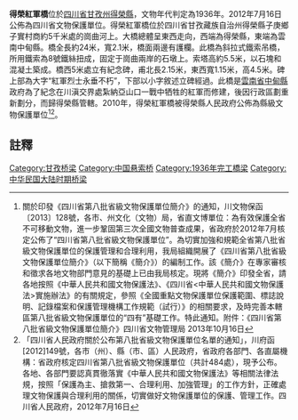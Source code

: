 {{msg:四川省文物保護單位
|名稱 = 得榮紅軍橋
|編號 = 476
|圖片 = 
|級別 = S8
|分類 = 
|時代 = 1936年
|地点 = [[四川省|四川省]][[甘孜州|甘孜州]][[得榮縣|得榮縣]]
|坐標 =
|登錄 = 2012年7月16日
}}
'''得榮紅軍橋'''位於[[四川省|四川省]][[甘孜州|甘孜州]][[得榮縣|得榮縣]]，文物年代判定為1936年。2012年7月16日公佈為四川省文物保護單位。得榮紅軍橋位於四川省甘孜藏族自治州得榮縣子庚鄉子實村商約5千米處的崗曲河上。大橋總體呈東西走向，西端為得榮縣，東端為雲南中甸縣。橋全長約24米，寬2.1米，橋面兩邊有護欄。此橋為斜拉式鐵索吊橋，所用鐵索為8號鐵絲扭成，固定于崗曲兩岸的石墩上。索塔高約5.5米，以石塊和混凝土築成。橋西5米處立有紀念碑，甫北長2.15米，東西寬1.15米，高4.5米。碑上部為大字“紅軍烈士永垂不朽”，下部以小字敘述立碑經過。此橋是[[雲南省|雲南省]][[中甸縣|中甸縣]]政府為了紀念在川滇交界處紮納亞山口一戰中牺牲的紅軍而修建，後因行政區劃重新劃分，而歸得榮縣管轄。2010年，得榮紅軍橋被得榮縣人民政府公佈為縣級文物保護單位<ref>關於印發《四川省第八批省級文物保護單位簡介》的通知，川文物保函〔2013〕128號，各市、州文化（文物）局，省直文博單位：為有效保護全省不可移動文物，進一步鞏固第三次全國文物普查成果，省政府於2012年7月核定公佈了“四川省第八批省級文物保護單位”。為切實加強和規範全省第八批省級文物保護單位的保護管理和合理利用，我局組織開展了《四川省第八批省級文物保護單位簡介》（以下簡稱《簡介》）的編制工作。該《簡介》在專家審核和徵求各地文物部門意見的基礎上已由我局核定。現將《簡介》印發全省，請各地按照《中華人民共和國文物保護法》、《四川省<中華人民共和國文物保護法>實施辦法》的有關規定，參照《全國重點文物保護單位保護範圍、標誌說明、記錄檔案和保護管理機構工作規範（試行）》的相關要求，及時完善本轄區第八批省級文物保護單位的“四有”基礎工作。特此通知。附件：《四川省第八批省級文物保護單位簡介》四川省文物管理局  2013年10月16日</ref><ref>  「四川省人民政府關於公布第八批省級文物保護單位名單的通知」，川府函[2012]149號，各市（州）、縣（市、區）人民政府，省政府各部門、各直屬機構：省政府核定四川省第八批省級文物保護單位（共計484處），現予公布。各地、各部門要認真貫徹落實《中華人民共和國文物保護法》等相關法律法規，按照「保護為主、搶救第一、合理利用、加強管理」的工作方針，正確處理文物保護與合理利用的關係，切實做好文物保護單位的保護、管理工作。四川省人民政府，2012年7月16日</ref>。
==註釋==
{{reflist}}

[[Category:甘孜桥梁|Category:甘孜桥梁]]
[[Category:中国悬索桥|Category:中国悬索桥]]
[[Category:1936年完工橋梁|Category:1936年完工橋梁]]
[[Category:中华民国大陆时期桥梁|Category:中华民国大陆时期桥梁]]